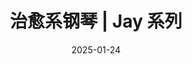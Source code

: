 ---
title: 治愈系钢琴 | Jay 系列
date: 2025-01-24
category: logs
link: https://www.bilibili.com/video/BV1Yp4y157gf/?spm_id_from=333.1391.top_right_bar_window_custom_collection.content.click&vd_source=bfa2bf7637de4c473ec14d1189acac7f
---